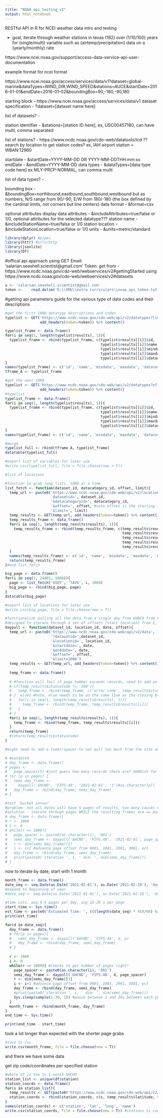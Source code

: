 ```yaml
---
title: "NOAA_api_testing_v2"
output: html_notebook
---
```


RESTful API in R for NCEI weather data intro and testing

* goal, iterate through weather stations in texas (192) over (1/10/100) years for (single/multi) variable such as (airtemp/precipitation) data on a (yearly/monthly) rate

https://www.ncei.noaa.gov/support/access-data-service-api-user-documentation

example format for ncei format

https://www.ncei.noaa.gov/access/services/data/v1?dataset=global-marine&dataTypes=WIND_DIR,WIND_SPEED&stations=AUCE&startDate=2016-01-01&endDate=2016-01-02&boundingBox=90,-180,-90,180

starting block - https://www.ncei.noaa.gov/access/services/data/v1
dataset specification - ?dataset=[dataset name here]

list of datasets? - 

station identifier - &stations=[station ID here], ex, USC00457180, can have multi, comma separated

list of stations? - https://www.ncdc.noaa.gov/cdo-web/datatools/lcd ?? search by location to get station codes? ex, IAH airport station = WBAN:12960

startdate - &startDate=YYYY-MM-DD OR YYYY-MM-DDTHH:mm:ss
endDate - &endDate=YYYY-MM-DD
data types - &dataTypes=[data type code here] ex MLY-PRCP-NORMAL, can comma multi

list of data types? - 

bounding box - &boundingBox=northbound,eastbound,southbound,westbound but as numbers, N/S range from 90/-90, E/W from 180/-180 (the box defined by the cardinal limits, not corners but line centers)
data format - &format=csv

optional attributes
display data attributes - &includeAttributes=true/false or 1/0, optional attributes for the selected datatype??? 
station name - &includeStationName=true/false or 1/0
station location - &includeStationLocation=true/false or 1/0
units - &units=metric/standard



```r
library(dplyr) #pipes
library(httr) #urls/http
library(jsonlite)
library(DT)
```

#offical api approach using GET
Email: 	'salarian.seashell.scientist@gmail.com'
Token: 	get from - https://www.ncdc.noaa.gov/cdo-web/webservices/v2#gettingStarted
using https://www.ncdc.noaa.gov/cdo-web/webservices/v2#datasets

```r
u <- 'salarian.seashell.scientist@gmail.com'
token <- 	read.delim('D:\\SMU\\extra curriculars\\noaa_api_token.txt')[[1]] #token stored in txt file goes here, make sure it comes out as a string, not list
```

#getting api parameters
guide for the various type of data codes and their descriptions
```r
#get the first 1000 datatype descriptions and codes
typelist <- GET('https://www.ncdc.noaa.gov/cdo-web/api/v2/datatypes?limit=1000', 
                add_headers(token=token)) %>% content()

typelist_frame <- data.frame()
for(i in seq(1, length(typelist$results), 1)){
  typelist_frame <- rbind(typelist_frame, c(typelist$results[[i]]$id,
                                            typelist$results[[i]]$name,
                                            typelist$results[[i]]$mindate,
                                            typelist$results[[i]]$maxdate,
                                            typelist$results[[i]]$datacoverage))
}
names(typelist_frame) <- c('id', 'name', 'mindate', 'maxdate', 'datacoverage')
tframe_A <- typelist_frame

#get the next 1000
typelist <- GET('https://www.ncdc.noaa.gov/cdo-web/api/v2/datatypes?offset=1001&limit=1000', 
                add_headers(token=token)) %>% content()
#typelist
typelist_frame <- data.frame()
for(i in seq(1, length(typelist$results), 1)){
  typelist_frame <- rbind(typelist_frame, c(typelist$results[[i]]$id,
                                            typelist$results[[i]]$name,
                                            typelist$results[[i]]$mindate,
                                            typelist$results[[i]]$maxdate,
                                            typelist$results[[i]]$datacoverage))
}
names(typelist_frame) <- c('id', 'name', 'mindate', 'maxdate', 'datacoverage')

#merge
typelist_full <- rbind(tframe_A, typelist_frame)
datatable(typelist_full)
```
```r
#export list of variables for later use 
#write.csv(typelist_full, file = file.choose(new = T))
```
```r
#list of locations

#function to grab long lists, 1000 at a time
list_fetch <- function(dataset_id, datacategory_id, offset, limit){
  temp_url <- paste0('https://www.ncdc.noaa.gov/cdo-web/api/v2/locations?', 
                     'datasetid=', dataset_id, 
                     '&datacategoryid=', datacategory_id, 
                     '&offset=', offset, #note offset is the starting location of the next segment 
                     '&limit=', limit)
  temp_results <- GET(temp_url, add_headers(token=token)) %>% content()
  temp_results_frame <- data.frame()
  for(i in seq(1, length(temp_results$results), 1)){
    temp_results_frame <- rbind(temp_results_frame, c(temp_results$results[[i]]$id,
                                                      temp_results$results[[i]]$name,
                                                      temp_results$results[[i]]$mindate,
                                                      temp_results$results[[i]]$maxdate,
                                                      temp_results$results[[i]]$datacoverage))
  }
  names(temp_results_frame) <- c('id', 'name', 'mindate', 'maxdate', 'datacoverage')
  return(temp_results_frame)
}#end list_fetch

big_page <- data.frame()
for(i in seq(1, 24001, 1000)){
  page <- list_fetch('GSOY', 'TAVG', i, 1000)
  big_page <- rbind(big_page, page)
}
datatable(big_page)
```


```r
#export list of locations for later use 
#write.csv(big_page, file = file.choose(new = T))
```


```r
#functionalize pulling all the data from a single day from GHNCD from FIPS:48 (TX)
#designed to iterate through a set of offsets (start location) from 1, 1001, 2001, ect 
daypull <- function(dataset_id, location_id, date, offset){
  temp_url <- paste0('https://www.ncdc.noaa.gov/cdo-web/api/v2/data',
                     '?datasetid=',dataset_id,
                     '&locationid=', location_id,
                     '&startdate=', date, 
                     '&enddate=', date, 
                     '&offset=', offset, 
                     '&limit=1000')
  temp_results <- GET(temp_url, add_headers(token=token)) %>% content()
  
  temp_frame <- data.frame()
  
  # #function will fail if page number exceeds records, need to add an exception for when results come back erroneous
  # if(temp_results$statusCode != '200'){
  #   temp_frame <- rbind(temp_frame, c('error code', temp_results$statusCode, 'NA', 'NA', 'NA'))
  # }  else{ #note, else needs to be on the same line as the closing bracket of if (but why???? )
  #   for(i in seq(1, length(temp_results$results), 1)){
  #     temp_frame <- rbind(temp_frame, temp_results$results[[i]])
  #   }
  # }
  for(i in seq(1, length(temp_results$results), 1)){
    temp_frame <- rbind(temp_frame, temp_results$results[[i]])
  }
  return(temp_frame)
  #return(temp_results$statusCode)
}

#might need to add a timer/spacer to not pull too much from the site and get locked??? is that a thing i can measure??? 
```


```r
# #outdated
# day_frame <- data.frame()
# pages <-
#   page_spaces(5) #just guess how many records there are? 4000ish for a single day on feb1, 2021
# for (p in pages) {
#   semi_day_frame <-
#     daypull('GHCND', 'FIPS:48', '2021-02-01', '1')#as.character(p))
#   day_frame <- rbind(day_frame, semi_day_frame)
# }
```

```r
#test 'bucket sensor'
#problem- not all dates will have 5 pages of results, too many causes crash
#solution - iterate through pages WHILE the resulting frames are == max limit pulled, indicating there's still 'at least one more bucket to fill', and stop when it gets back a 'non full bucket' 
# day_frame <- data.frame()
# r <- 1000
# i <- 0
# while(r == 1000){
#   page_spacer <- paste0(as.character(i), '001')
#   semi_day_frame <- daypull('GHCND', 'FIPS:48', '2021-02-01', page_spacer)
#   r <- dim(semi_day_frame)[1]
#   i <- i+1 #advance page offset from 0001, 1001, 2001, 3001, ect
#   day_frame <- rbind(day_frame, semi_day_frame)
#   print(paste0('iteration ', i, ' dim: ', dim(semi_day_frame)))
# }

```
now to iterate by date, start with 1 month
```r
month_frame <- data.frame()
date_seq <- seq.Date(as.Date('2021-02-01'), as.Date('2021-02-28'), 'day') %>% as.character() #all api inputs must be char
#expand to beginning of year
#date_seq <- seq.Date(as.Date('2021-01-01'), as.Date('2021-02-28'), 'day') %>% as.character()

#time calc, avg 4-5 pages per day, avg 15-20 s per page
start_time <- Sys.time()
est_time <- paste0('Estimated Time: ', (((length(date_seq) * 45)/60) %>% round(4) %>% format()), 'mins')
print(est_time)

for(d in date_seq){
  day_frame <- data.frame()
  # for(p in pages){
  #   semi_day_frame <- daypull('GHCND', 'FIPS:48', d, p)
  #   day_frame <- rbind(day_frame, semi_day_frame)
  # }
  
  r <- 1000
  i <- 0
  while(r == 1000){ #checks to get number of pages right!
    page_spacer <- paste0(as.character(i), '001')
    semi_day_frame <- daypull('GHCND', 'FIPS:48', d, page_spacer)
    r <- dim(semi_day_frame)[1]
    i <- i+1 #advance page offset from 0001, 1001, 2001, 3001, ect
    day_frame <- rbind(day_frame, semi_day_frame)
    #print(paste0('iteration ', i, ' dim: ', dim(semi_day_frame)))
    Sys.sleep(sample(1:30, 1)) #pause between 1 and 30s between each pull!
  }
  month_frame <- rbind(month_frame, day_frame)
}
end_time <- Sys.time()

print(end_time - start_time)
```
took a lot longer than expected with the shorter page grabs 
```r
#save to csv 
write.csv(month_frame, file = file.choose(new = T))
```
and there we have some data


get zip code/coordinates per specified station
```r
#where df is the tx 1 month GNCHD
station_list <- unique(df$station)
station_coords <- data.frame()
for(s in station_list){
  temp_results <- GET(paste0('https://www.ncdc.noaa.gov/cdo-web/api/v2/stations/', s), add_headers(token=token)) %>% content()
  station_coords <- rbind(station_coords, c(s, temp_results$latitude, temp_results$longitude, temp_results$name))
}
names(station_coords) <- c('station', 'lat', 'long', 'name')
write.csv(station_coords, file = file.choose(new = T)) #stations tx coordinates
```

